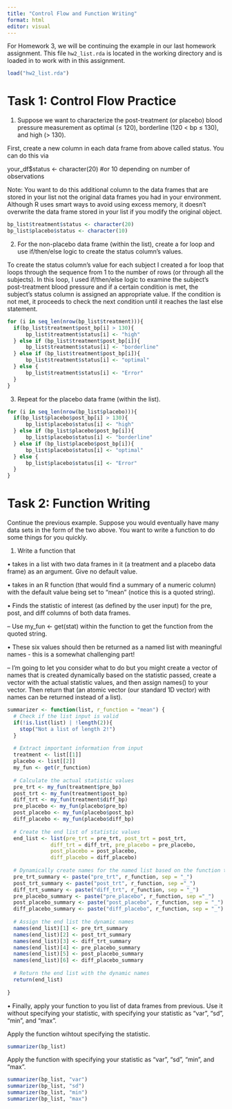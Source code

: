 ```yaml
---
title: "Control Flow and Function Writing"
format: html
editor: visual
---
```


For Homework 3, we will be continuing the example in our last homework assignment. This file `hw2_list.rda` is located in the working directory and is loaded in to work with in this assignment.

```r
load("hw2_list.rda")
```

# Task 1: Control Flow Practice

1. Suppose we want to characterize the post-treatment (or placebo) blood pressure measurement as optimal (≤ 120), borderline (120 < bp ≤ 130), and high (> 130). 

First, create a new column in each data frame from above called status. You can do this via

your_df$status <- character(20) #or 10 depending on number of observations

Note: You want to do this additional column to the data frames that are stored in your list not the original data frames you had in your environment. Although R uses smart ways to avoid using excess memory, it doesn’t overwrite the data frame stored in your list if you modify the original object.


```r
bp_list$treatment$status <- character(20)
bp_list$placebo$status <- character(10)
```


2. For the non-placebo data frame (within the list), create a for loop and use if/then/else logic to create the status column’s values.

To create the status column's value for each subject I created a for loop that loops through the sequence from 1 to the number of rows (or through all the subjects). In this loop, I used if/then/else logic to examine the subject's post-treatment blood pressure and if a certain condition is met, the subject's status column is assigned an appropriate value. If the condition is not met, it proceeds to check the next condition until it reaches the last else statement.


```r
for (i in seq_len(nrow(bp_list$treatment))){
  if(bp_list$treatment$post_bp[i] > 130){
      bp_list$treatment$status[i] <- "high"
  } else if (bp_list$treatment$post_bp[i]){
      bp_list$treatment$status[i] <- "borderline"
  } else if (bp_list$treatment$post_bp[i]){
      bp_list$treatment$status[i] <- "optimal"
  } else {
      bp_list$treatment$status[i] <- "Error"
  }
}
```

3. Repeat for the placebo data frame (within the list).

```r
for (i in seq_len(nrow(bp_list$placebo))){
  if(bp_list$placebo$post_bp[i] > 130){
      bp_list$placebo$status[i] <- "high"
  } else if (bp_list$placebo$post_bp[i]){
      bp_list$placebo$status[i] <- "borderline"
  } else if (bp_list$placebo$post_bp[i]){
      bp_list$placebo$status[i] <- "optimal"
  } else {
      bp_list$placebo$status[i] <- "Error"
  }
}
```

# Task 2: Function Writing

Continue the previous example. Suppose you would eventually have many data sets in the form of the two above. You want to write a function to do some things for you quickly.

1. Write a function that

• takes in a list with two data frames in it (a treatment and a placebo data frame) as an argument. Give no default value.

• takes in an R function (that would find a summary of a numeric column) with the default value being set to "mean" (notice this is a quoted string).

• Finds the statistic of interest (as defined by the user input) for the pre, post, and diff columns of both data frames.

  – Use my_fun <- get(stat) within the function to get the function from the quoted string.
  
• These six values should then be returned as a named list with meaningful names - this is a somewhat challenging part!

  – I’m going to let you consider what to do but you might create a vector of names that is created dynamically based on the statistic passed, create a vector with the actual statistic values, and then assign names() to your vector. Then return that (an atomic vector (our standard 1D vector) with names can be returned instead of a list).
  

```r
summarizer <- function(list, r_function = "mean") {
  # Check if the list input is valid
  if(!is.list(list) | !length(2)){
    stop("Not a list of length 2!")
  }
  
  # Extract important information from input
  treatment <- list[[1]]
  placebo <- list[[2]]
  my_fun <- get(r_function)
  
  # Calculate the actual statistic values
  pre_trt <- my_fun(treatment$pre_bp)
  post_trt <- my_fun(treatment$post_bp)
  diff_trt <- my_fun(treatment$diff_bp)
  pre_placebo <- my_fun(placebo$pre_bp)
  post_placebo <- my_fun(placebo$post_bp)
  diff_placebo <- my_fun(placebo$diff_bp)
  
  # Create the end list of statistic values
  end_list <- list(pre_trt = pre_trt, post_trt = post_trt, 
              diff_trt = diff_trt, pre_placebo = pre_placebo,
              post_placebo = post_placebo, 
              diff_placebo = diff_placebo)
  
  # Dynamically create names for the named list based on the function that was specified
  pre_trt_summary <- paste("pre_trt", r_function, sep = "_")
  post_trt_summary <- paste("post_trt", r_function, sep ="_")
  diff_trt_summary <- paste("diff_trt", r_function, sep = "_")
  pre_placebo_summary <- paste("pre_placebo", r_function, sep ="_")
  post_placebo_summary <- paste("post_placebo", r_function, sep = "_")
  diff_placebo_summary <- paste("diff_placebo", r_function, sep = "_")
  
  # Assign the end list the dynamic names
  names(end_list)[1] <- pre_trt_summary
  names(end_list)[2] <- post_trt_summary
  names(end_list)[3] <- diff_trt_summary
  names(end_list)[4] <- pre_placebo_summary
  names(end_list)[5] <- post_placebo_summary
  names(end_list)[6] <- diff_placebo_summary
  
  # Return the end list with the dynamic names
  return(end_list)
  
}
```

• Finally, apply your function to you list of data frames from previous. Use it without specifying your statistic, with specifying your statistic as "var", "sd", "min", and "max".

Apply the function wihtout specifying the statistic.

```r
summarizer(bp_list)
```

Apply the function with specifying your statistic as "var", "sd", "min", and "max".

```r
summarizer(bp_list, "var")
summarizer(bp_list, "sd")
summarizer(bp_list, "min")
summarizer(bp_list, "max")
```

